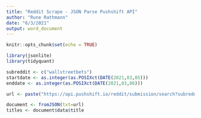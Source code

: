 ```yaml
---
title: "Reddit Scrape - JSON Parse Pushshift API"
author: "Rune Rathmann"
date: "6/3/2021"
output: word_document
---
```


```r
knitr::opts_chunk$set(echo = TRUE)
```

```r
library(jsonlite)
library(tidyquant)
```

```r
subreddit <- c("wallstreetbets")
startdate <- as.integer(as.POSIXct(DATE(2021,03,05)))
enddate <- as.integer(as.POSIXct(DATE(2021,03,06)))

url <- paste("https://api.pushshift.io/reddit/submission/search?subreddit=", subreddit, "&start=", startdate, "&end=", enddate, "&size=1000.json", sep = "")
```

```r
document <- fromJSON(txt=url)
titles <- document$data$title
```

